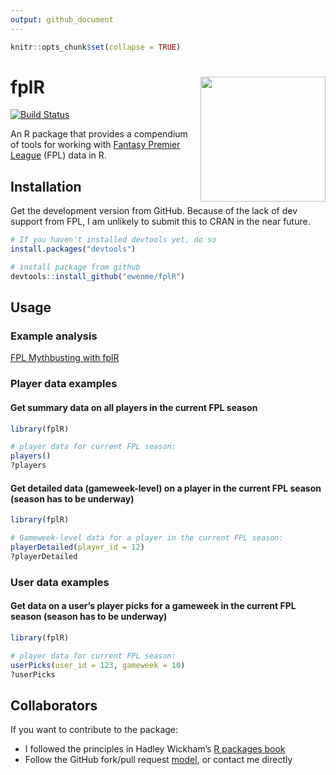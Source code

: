 ```yaml
---
output: github_document
---
```


```r
knitr::opts_chunk$set(collapse = TRUE)
```

# fplR <img src="fplHex.png" align="right" height="200" />

[![Build Status](https://travis-ci.org/ewenme/fplR.png)](https://travis-ci.org/ewenme/fplR) 

An R package that provides a compendium of tools for working with [Fantasy Premier League](https://fantasy.premierleague.com) (FPL) data in R. 

## Installation

Get the development version from GitHub. Because of the lack of dev support from FPL, I am unlikely to submit this to CRAN in the near future.

```r
# If you haven't installed devtools yet, do so
install.packages("devtools")

# install package from github
devtools::install_github("ewenme/fplR")
```

## Usage

### Example analysis

[FPL Mythbusting with fplR](http://ewenme.rbind.io/blog/2017-06-25-fpl_mythbusting/)

### Player data examples

#### Get summary data on all players in the current FPL season

```r
library(fplR)

# player data for current FPL season:
players()
?players

```

#### Get detailed data (gameweek-level) on a player in the current FPL season (season has to be underway)

```r
library(fplR)

# Gameweek-level data for a player in the current FPL season:
playerDetailed(player_id = 12)
?playerDetailed

```

### User data examples

#### Get data on a user's player picks for a gameweek in the current FPL season (season has to be underway)

```r
library(fplR)

# player data for current FPL season:
userPicks(user_id = 123, gameweek = 10)
?userPicks

```

## Collaborators

If you want to contribute to the package:

* I followed the principles in Hadley Wickham's [R packages book](http://r-pkgs.had.co.nz/)
* Follow the GitHub fork/pull request [model](https://guides.github.com/introduction/flow/), or contact me directly

